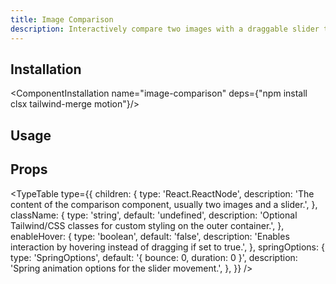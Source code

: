```yaml
---
title: Image Comparison
description: Interactively compare two images with a draggable slider to reveal differences.
---
```


<ComponentCodePreview name="image-comparison"/>

## Installation

<ComponentInstallation name="image-comparison" deps={"npm install clsx tailwind-merge motion"}/>

## Usage

<CodeRenderer name="image-comparison"/>

## Props

<TypeTable
  type={{
    children: {
      type: 'React.ReactNode',
      description: 'The content of the comparison component, usually two images and a slider.',
    },
    className: {
      type: 'string',
      default: 'undefined',
      description: 'Optional Tailwind/CSS classes for custom styling on the outer container.',
    },
    enableHover: {
      type: 'boolean',
      default: 'false',
      description: 'Enables interaction by hovering instead of dragging if set to true.',
    },
    springOptions: {
      type: 'SpringOptions',
      default: '{ bounce: 0, duration: 0 }',
      description: 'Spring animation options for the slider movement.',
    },
  }}
/>



